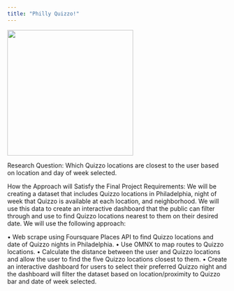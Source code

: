 ```yaml
---
title: "Philly Quizzo!"
---
```


<!-- Use a grid -->
::: {.grid}

<!-- Left column has a width of 4/12 and shows a picture of me -->
::: {.g-col-4}
![](images/Quizzo.jpg){width=3in}
:::

<!-- Text gets a column with width 8/12 -->
::: {.g-col-8}

Research Question: Which Quizzo locations are closest to the user based on location and day of week selected.

How the Approach will Satisfy the Final Project Requirements: We will be creating a dataset that includes Quizzo locations in Philadelphia, night of week that Quizzo is available at each location, and neighborhood.  We will use this data to create an interactive dashboard that the public can filter through and use to find Quizzo locations nearest to them on their desired date. We will use the following approach: 

•	Web scrape using Foursquare Places API to find Quizzo locations and date of Quizzo nights in Philadelphia.
•	Use OMNX to map routes to Quizzo locations.
•	Calculate the distance between the user and Quizzo locations and allow the user to find the five Quizzo locations closest to them. 
•	Create an interactive dashboard for users to select their preferred Quizzo night and the dashboard will filter the dataset based on location/proximity to Quizzo bar and date of week selected. 




::: 

:::



